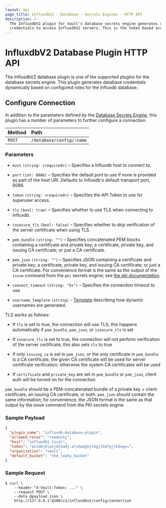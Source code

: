 ```yaml
---
layout: api
page_title: InfluxdbV2 - Database - Secrets Engines - HTTP API
description: >-
  The InfluxdbV2 plugin for Vault's database secrets engine generates database
  credentials to access InfluxdbV2 servers. This is the token based access control version of Influxdb
---
```


# InfluxdbV2 Database Plugin HTTP API

The InfluxdbV2 database plugin is one of the supported plugins for the database
secrets engine. This plugin generates database credentials dynamically based on
configured roles for the Influxdb database.

## Configure Connection

In addition to the parameters defined by the [Database
Secrets Engine](/api/secret/databases#configure-connection), this plugin
has a number of parameters to further configure a connection.

| Method | Path                     |
| :----- | :----------------------- |
| `POST` | `/database/config/:name` |

### Parameters

- `host` `(string: <required>)` – Specifies a Influxdb
  host to connect to.

- `port` `(int: 8086)` – Specifies the default port to use if none is provided
  as part of the host URI. Defaults to Influxdb's default transport port, 8086.

- `token` `(string: <required>)` – Specifies the API Token to use for
  superuser access.

- `tls` `(bool: true)` – Specifies whether to use TLS when connecting to
  Influxdb.

- `insecure_tls` `(bool: false)` – Specifies whether to skip verification of the
  server certificate when using TLS.

- `pem_bundle` `(string: "")` – Specifies concatenated PEM blocks containing a
  certificate and private key; a certificate, private key, and issuing CA
  certificate; or just a CA certificate.

- `pem_json` `(string: "")` – Specifies JSON containing a certificate and
  private key; a certificate, private key, and issuing CA certificate; or just a
  CA certificate. For convenience format is the same as the output of the
  `issue` command from the `pki` secrets engine; see
  [the pki documentation](/docs/secrets/pki).

- `connect_timeout` `(string: "5s")` – Specifies the connection timeout to use.

- `username_template` `(string)` - [Template](/docs/concepts/username-templating) describing how
dynamic usernames are generated.

TLS works as follows:

- If `tls` is set to true, the connection will use TLS; this happens
  automatically if `pem_bundle`, `pem_json`, or `insecure_tls` is set

- If `insecure_tls` is set to true, the connection will not perform verification
  of the server certificate; this also sets `tls` to true

- If only `issuing_ca` is set in `pem_json`, or the only certificate in
  `pem_bundle` is a CA certificate, the given CA certificate will be used for
  server certificate verification; otherwise the system CA certificates will be
  used

- If `certificate` and `private_key` are set in `pem_bundle` or `pem_json`,
  client auth will be turned on for the connection

`pem_bundle` should be a PEM-concatenated bundle of a private key + client
certificate, an issuing CA certificate, or both. `pem_json` should contain the
same information; for convenience, the JSON format is the same as that output by
the issue command from the PKI secrets engine.

### Sample Payload

```json
{
  "plugin_name": "influxdb-database-plugin",
  "allowed_roles": "readonly",
  "host": "influxdb1.local",
  "token": "asldkjklasjdlkadj.alshwdghjlkgjlkdfgjlkdsg==",
  "organization": "vault",
  "default_bucket": "the_leaky_bucket"
}
```

### Sample Request

```shell-session
$ curl \
    --header "X-Vault-Token: ..." \
    --request POST \
    --data @payload.json \
    http://127.0.0.1:8200/v1/influxdbv2/config/connection
```
